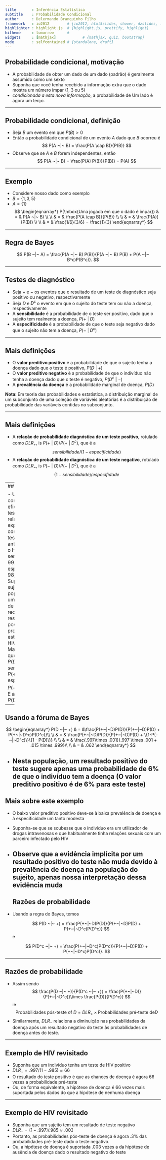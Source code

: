 ```yaml
---
title       : Inferência Estatística
subtitle    : Probabilidade Condicional
author      : Delermando Branquinho Filho
framework   : io2012        # {io2012, html5slides, shower, dzslides, ...}
highlighter : highlight.js  # {highlight.js, prettify, highlight}
hitheme     : tomorrow      # 
widgets     : [mathjax]            # {mathjax, quiz, bootstrap}
mode        : selfcontained # {standalone, draft}
---
```


## Probabilidade condicional, motivação

- A probabilidade de obter um dado de um dado (padrão) é geralmente assumido como um sexto
- Suponha que você tenha recebido a informação extra que o dado mostra um número impar (1, 3 ou 5)
- *condicionada a esta nova informação*, a probabilidade de Um lado é agora um terço.

---

## Probabilidade condicional, definição

- Seja $B$ um evento em que $P(B)>0$
- Então a probabilidade condicional de um evento $A$ dado que $B$ ocorreu é
  $$
  P(A ~|~ B) = \frac{P(A \cap B)}{P(B)}
  $$
- Observe que se $A$ e $B$ forem independentes, então
  $$
  P(A ~|~ B) = \frac{P(A) P(B)}{P(B)} = P(A)
  $$

---

## Exemplo

- Considere nosso dado como exemplo
- $B = \{1, 3, 5\}$
- $A = \{1\}$
$$
  \begin{eqnarray*}
P(\mbox{Uma jogada em que o dado é ímpar})  & = & P(A ~|~ B) \\ \\
  & = & \frac{P(A \cap B)}{P(B)} \\ \\
  & = & \frac{P(A)}{P(B)} \\ \\ 
  & = & \frac{1/6}{3/6} = \frac{1}{3}
  \end{eqnarray*}
$$



---

## Regra de Bayes

$$
P(B ~|~ A) = \frac{P(A ~|~ B) P(B)}{P(A ~|~ B) P(B) + P(A ~|~ B^c)P(B^c)}.
$$
  

---

## Testes de diagnóstico

- Seja $+$ e $-$ os eventos que o resultado de um teste de diagnóstico seja positivo ou negativo, respectivamente
- Seja $D$ e $D^c$ o evento em que o sujeito do teste tem ou não a doença, respectivamente
- A **sensibilidade** é a probabilidade de o teste ser positivo, dado que o sujeito tem realmente a doença, $P(+~|~D)$
- A **especificidade** é a probabilidade de que o teste seja negativo dado que o sujeito não tem a doença, $P(-~|~D^c)$

---

## Mais definições

- O **valor preditivo positivo** é a probabilidade de que o sujeito tenha a doença dado que o teste é positivo, $P(D~|~+)$
- O **valor preditivo negativo** é a probabilidade de que o indivíduo não tenha a doença dado que o teste é negativo, $P(D^c~|~-)$
- A **prevalência da doença** é a probabilidade marginal de doença, $P(D)$

**Nota**: Em teoria das probabilidades e estatística, a distribuição marginal de um subconjunto de uma coleção de variáveis aleatórias é a distribuição de probabilidade das variáveis contidas no subconjunto.

---

## Mais definições

- A **relação de probabilidade diagnóstica de um teste positivo**, rotulado como $DLR_+$, is $P(+ ~|~ D) / P(+ ~|~ D^c)$, que é a $$sensibilidade / (1 - especificidade)$$
- A **relação de probabilidade diagnóstica de um teste negativo**, rotulado como $DLR_-$, is $P(- ~|~ D) / P(- ~|~ D^c)$, que é a $$(1 - sensibilidade) / especifidade$$

---
## Exemplo

- Um estudo comparando a eficácia dos testes de HIV, os relatórios de uma experiência concluiu que os testes de anticorpos contra o HIV têm uma sensibilidade de 99,7% e uma especificidade de 98,5%.
- Suponha que um sujeito, de uma população com uma prevalência de .1% de HIV, receba um resultado de teste positivo. Qual é a probabilidade de este indivíduo ter HIV?
- Matematicamente, queremos que $P(D~|~+)$ dada a sensibilidade, $P(+~|~D) = .997$, a especificidade, $P(-~|~D^c) = .985$, E a prevalência $P(D) = .001$
---

## Usando a fóruma de Bayes

$$
\begin{eqnarray*}
  P(D ~|~ +) & = &\frac{P(+~|~D)P(D)}{P(+~|~D)P(D) + P(+~|~D^c)P(D^c)}\\ \\
 & = & \frac{P(+~|~D)P(D)}{P(+~|~D)P(D) + \{1-P(-~|~D^c)\}\{1 - P(D)\}} \\ \\
 & = & \frac{.997\times .001}{.997 \times .001 + .015 \times .999}\\ \\
 & = & .062
\end{eqnarray*}
$$

- Nesta população, um resultado positivo do teste sugere apenas uma probabilidade de 6% de que o indivíduo tem a doença (O valor preditivo positivo é de 6% para este teste)
---

## Mais sobre este exemplo

- O baixo valor preditivo positivo deve-se à baixa prevalência de doença e à especificidade um tanto modesta
- Suponha-se que se soubesse que o indivíduo era um utilizador de drogas intravenosas e que habitualmente tinha relações sexuais com um parceiro infectado pelo HIV
- Observe que a evidência implícita por um resultado positivo do teste não muda devido à prevalência de doença na população do sujeito, apenas nossa interpretação dessa evidência muda
---
## Razões de probabilidade

- Usando a regra de Bayes, temos

  $$
  P(D ~|~ +) = \frac{P(+~|~D)P(D)}{P(+~|~D)P(D) + P(+~|~D^c)P(D^c)} 
  $$
  e
  
  $$
  P(D^c ~|~ +) = \frac{P(+~|~D^c)P(D^c)}{P(+~|~D)P(D) + P(+~|~D^c)P(D^c)}.
  $$

---

## Razões de probabilidade

- Assim sendo
$$
\frac{P(D ~|~ +)}{P(D^c ~|~ +)} = \frac{P(+~|~D)}{P(+~|~D^c)}\times \frac{P(D)}{P(D^c)}
$$
ie
$$
\mbox{Probabilidades pós-teste of }D = DLR_+\times\mbox{Probabilidades pré-teste de}D
$$
- Similarmente, $DLR _-$ relaciona a diminuição nas probabilidades da doença após um resultado negativo do teste às probabilidades de doença antes do teste.

---

## Exemplo de HIV revisitado

- Suponha que um indivíduo tenha um teste de HIV positivo
- $DLR_ + = .997 / (1 - .985) \approx 66$
- O resultado do teste positivo é que as chances de doença é agora 66 vezes a probabilidade pré-teste
- Ou, de forma equivalente, a hipótese de doença é 66 vezes mais suportada pelos dados do que a hipótese de nenhuma doença

---

## Exemplo de HIV revisitado

- Suponha que um sujeito tem um resultado de teste negativo
- $DLR_- = (1 - .997) / .985 \approx .003$
- Portanto, as probabilidades pós-teste de doença é agora $.3\%$ das probabilidades pré-teste dado o teste negativo.
- Ou, a hipótese de doença é suportada $.003$ vezes a da hipótese de ausência de doença dado o resultado negativo do teste

